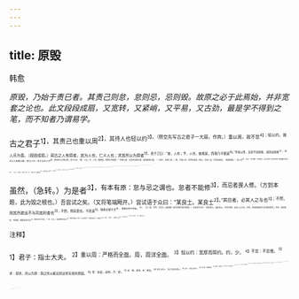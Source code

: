 ```yaml
---
---
---
```

title: 原毁
---



韩愈

*原毁，乃始于责已者。其责己则怠，怠则忌，忌则毁。故原之必于此焉始，并非宽套之论也。此文段段成扇，又宽转，又紧峭，又平易，又古劲，最是学不得到之笔，而不知者乃谓易学。*

古之君子<sup>1】，其责己也重以周<sup>2】，其待人也轻以约<sup>3】。（劈空先写古之君子一大扇，作宾。）重以周，故不怠<sup>4】；轻以约，故人乐为善。（段段成扇。）闻古之人有舜者，其为人也，仁义人也；求其所以为舜者<sup>5】，责于己曰：“彼，人也；予，人也，彼能是，而我乃不能是<sup>6】。”早夜以思，去其不如舜者，就其如舜者<sup>7】。闻古之人有周公者，其为人也，多才与艺人也<sup>8】；求其所以为周公者，责于己曰：“彼，人也；予，人也，彼能是，而我乃不能是！＂早夜以思，去其不如周公者，就其如周公者。（一扇中，又成二扇。）舜，大圣人也，后世无及焉；周公，大圣人也，后世无及焉。（段段成扇。）是人也<sup>9】，乃曰：“不如舜，不如周公，吾之病也。”是不亦责于身者重以周乎<sup>11】！（以上一小扇。）其于人也，曰：“彼人也，能有是<sup>12】，是足为良人矣<sup>13】。”“能善是<sup>14】，是足为艺人矣。”取其一不责其二<sup>15】，即其新不究其旧<sup>16】，恐恐然惟惧其人之不得为善之利<sup>17】。一善易修也<sup>18】，一艺易能也，其于人也，乃曰：“能有是，是亦足矣。”曰：“能善是，是亦足矣。”是不亦待于人者轻以约乎！（以上一小扇。）
今之君子则不然，其责人也详<sup>19】，其待己也康<sup>20】。（再写今之君子一大扇，作主。）详，故人难于为善；廉，故自取也少。（段段成扇。）己未有善，曰：“我善是，是亦足矣。”己未有能，曰：“我能是，是亦足矣。”外以欺于人，内以欺于心，未少有得而止矣。是不亦待其身者已廉乎<sup>2】？（一扇中，又成二扇。以上一小扇。）其于人也，曰：“彼虽能是，其人不足
称也。”“彼虽善是，其用不足称也。”举其一不计其十<sup>2】，究其旧不图其新<sup>5】，恐恐然惟惧其人之有闻也<sup>4】。是不亦责于人者已详乎！（以上一小扇。）夫是之谓不以众人待其身<sup>2】，而以圣人望于人<sup>2】，吾未见其尊己也。（独承后一扇。）

虽然，（急转。）为是者<sup>3】，有本有原：怠与忌之谓也。怠者不能修<sup>3】，而忌者畏人修。（方到本题，此为毁之根也。）吾尝试之矣。（又将笔端飏开。）尝试语于众曰：“某良士。某良士<sup>2】。”其应者，必其人之与也<sup>3】；不然，则其所疏远不与同其利者也<sup>3】；不然，则其畏也。不若是<sup>5】，强者必怒于言<sup>5】，懦者必怒于色矣。
<sup>3】。（又一扇，作宾。文法从《战国策》或为齐献书赵王偷来。）又尝语于众曰：“某非良士。某非良士。”其不应者，必其人之与也；不然，则其所疏远不与同其利者也；不然，则其畏也。不若是，强者必说于言<sup>3】，懦者必说于色矣。（一扇，作主。）是故事修而谤兴<sup>3】，德高而毁来。呜呼！士之处此世，而望名誉之光、道德之行<sup>4】，难已！（收住。）
将有作于上者<sup>12】，得吾说而存之<sup>3】，其国家可几而理欤®！（再收，使通篇有加倍力。）

<sup>注释】

<sup>1】君子：指士大夫。
<sup>2】重以周：严格而全面。周，周详全面。
<sup>3】轻以约：宽厚而简约。约，少。
<sup>4】不怠：不怠慢。
<sup>5】求：探求。所以为舜：舜之所以能达到这样完善的原因。
<sup>6】是：如此，这样。乃：却。
<sup>7】就：取，追求。其：那些。
<sup>8】多才与艺人：多才与多艺的人。
<sup>9】是人：指古之君子。
<sup>10】吾之病：我的缺陷。
<sup>11】是不亦：这不是。
<sup>12】能有是：能做到这样。
<sup>13】良人：好人。
<sup>14】能菩是：能擅长这些事。
<sup>15】取其一不责其二：只取他的长处，而不要求他的其他方面。
<sup>16】即其新：看到他的进步之处。不责其旧：不追究他过去的缺点。
<sup>17】恐恐然：小心、谨慎的样子。为善：做好事。
<sup>18】修：做到，完成。
<sup>19】其责人也详：贵备别人详细苛刻。
<sup>20】其待己也廉：对自己的要求很低。
<sup>21】自取也少：自己获益就少。
<sup>22】未少有得：没有多少成就。已廉：太低。巳，大，甚。
<sup>23】称：称赞。
<sup>24】用：才能。
<sup>25】举其一不计其十：举，提出。一，少许缺点。十，众多优点。
<sup>26】究其旧不图其新：究，追究。旧，旧日的过失。图，考虑。新，现在的进步。
<sup>27】闻（wèn问）：声誉。
<sup>28】是之谓：这就叫做。不以众人待其身：不以一般人的标准来要求自己。
<sup>29】以圣人望于人：以圣人的标准来要求别人。
<sup>30】为是者：这样做的人，指责己廉、贵人详的士大夫。
<sup>31】修：这里指品德才能的进步。
<sup>32】某良士：某某是贤士。
<sup>33】其应者：那些随声附和的人。其人之与：良士的友人。
<sup>34】不与间其利者：与他无利害冲突的人。
<sup>35】不若是：假若不是这样。
<sup>36】怒于言：愤怒表现在语言中。
<sup>37】怒于色：愤怒的心情从脸色上流露出来。
<sup>38】说：同“悦”。
<sup>39】事修：事情办好了。谤兴：毁谤随之而兴起。
<sup>40】光：光大。行：推行。
<sup>41】已：同“矣”。
<sup>42】将有作于上者：准备于一番事业而又居于上位的人。
<sup>43】存之：记在心上。
<sup>44】几：庶几，将近。理：治理。